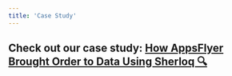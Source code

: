 ```yaml
---
title: 'Case Study'
---
```


## Check out our case study: [How AppsFlyer Brought Order to Data Using Sherloq 🔍](https://www.sherloqdata.io/appsflyer-case-study)